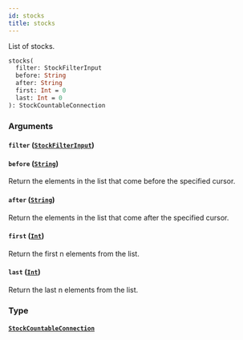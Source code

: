 ```yaml
---
id: stocks
title: stocks
---
```


List of stocks.

```graphql
stocks(
  filter: StockFilterInput
  before: String
  after: String
  first: Int = 0
  last: Int = 0
): StockCountableConnection

```

### Arguments

#### `filter` ([`StockFilterInput`](/api-reference/inputs/stock-filter-input.mdx))

#### `before` ([`String`](/api-reference/scalars/string.mdx))

Return the elements in the list that come before the specified cursor.

#### `after` ([`String`](/api-reference/scalars/string.mdx))

Return the elements in the list that come after the specified cursor.

#### `first` ([`Int`](/api-reference/scalars/int.mdx))

Return the first n elements from the list.

#### `last` ([`Int`](/api-reference/scalars/int.mdx))

Return the last n elements from the list.

### Type

#### [`StockCountableConnection`](/api-reference/objects/stock-countable-connection.mdx)
